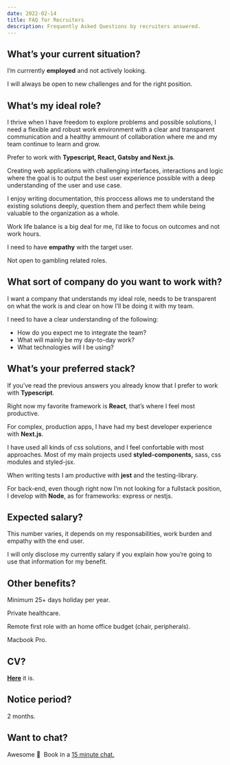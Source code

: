 ```yaml
---
date: 2022-02-14
title: FAQ for Recruiters
description: Frequently Asked Questions by recruiters answered.
---
```


## What’s your current situation?

I’m currrently **employed** and not actively looking.

I will always be open to new challenges and for the right position.

## What’s my ideal role?

I thrive when I have freedom to explore problems and possible solutions, I need a flexible and robust work environment with a clear and transparent communication and a healthy ammount of collaboration where me and my team continue to learn and grow.

Prefer to work with **Typescript, React, Gatsby and Next.js**.

Creating web applications with challenging interfaces, interactions and logic where the goal is to output the best user experience possible with a deep understanding of the user and use case.

I enjoy writing documentation, this proccess allows me to understand the existing solutions deeply, question them and perfect them while being valuable to the organization as a whole.

Work life balance is a big deal for me, I’d like to focus on outcomes and not work hours.

I need to have **empathy** with the target user.

Not open to gambling related roles.

## What sort of company do you want to work with?

I want a company that understands my ideal role, needs to be transparent on what the work is and clear on how I’ll be doing it with my team.

I need to have a clear understanding of the following:

- How do you expect me to integrate the team?
- What will mainly be my day-to-day work?
- What technologies will I be using?

## What’s your preferred stack?

If you’ve read the previous answers you already know that I prefer to work with **Typescript**.

Right now my favorite framework is **React**, that’s where I feel most productive.

For complex, production apps, I have had my best developer experience with **Next.js**.

I have used all kinds of css solutions, and I feel confortable with most approaches. Most of my main projects used **styled-components,** sass, css modules and styled-jsx.

When writing tests I am productive with **jest** and the testing-library.

For back-end, even though right now I’m not looking for a fullstack position, I develop with **Node**, as for frameworks: express or nestjs.

<Experience />

## Expected salary?

This number varies, it depends on my responsabilities, work burden and empathy with the end user.

I will only disclose my currently salary if you explain how you’re going to use that information for my benefit.

## Other benefits?

Minimum 25+ days holiday per year.

Private healthcare.

Remote first role with an home office budget (chair, peripherals).

Macbook Pro.

## CV?

[**Here**](/antonio-santos-cv.pdf) it is.

## Notice period?

2 months.

## Want to chat?

Awesome 🙂  Book in a [15 minute chat.](https://cal.com/antoniosantos/15min)
